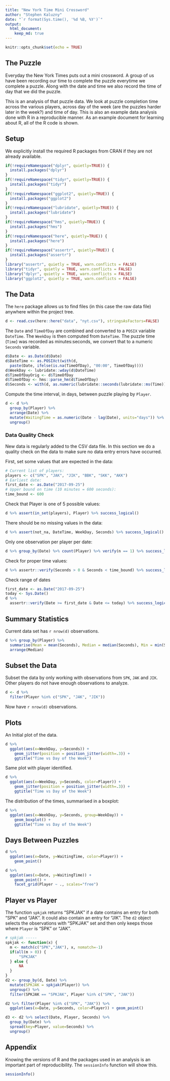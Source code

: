 ```yaml
---
title: "New York Time Mini Crossword"
author: "Stephen Kaluzny"
date: "`r format(Sys.time(), '%d %B, %Y')`"
output:
  html_document:
    keep_md: true
---
```


```r
knitr::opts_chunk$set(echo = TRUE)
```

## The Puzzle

Everyday the New York Times puts out a mini crossword.
A group of us have been recording our time to complete the puzzle everytime
we complete a puzzle.
Along with the date and time we also record the time of day that we did the
puzzle.

This is an analysis of that puzzle data.
We look at puzzle completion time across the various players,
across day of the week (are the puzzles harder later in the week?)
and time of day.
This is also an example data analysis done with R in a reproducible manner.
As an example document for learning about R,
all of the R code is shown.

## Setup

We explicitly install the required R packages from CRAN if they
are not already available.

```r
if(!requireNamespace("dplyr", quietly=TRUE)) {
  install.packages("dplyr")
}
if(!requireNamespace("tidyr", quietly=TRUE)) {
  install.packages("tidyr")
}
if(!requireNamespace("ggplot2", quietly=TRUE)) {
  install.packages("ggplot2")
}
if(!requireNamespace("lubridate", quietly=TRUE)) {
  install.packages("lubridate")
}
if(!requireNamespace("hms", quietly=TRUE)) {
  install.packages("hms")
}
if(!requireNamespace("here", quietly=TRUE)) {
  install.packages("here")
}
if(!requireNamespace("assertr", quietly=TRUE)) {
  install.packages("assertr")
}
library("assertr", quietly = TRUE, warn.conflicts = FALSE)
library("tidyr", quietly = TRUE, warn.conflicts = FALSE)
library("dplyr", quietly = TRUE, warn.conflicts = FALSE)
library("ggplot2", quietly = TRUE, warn.conflicts = FALSE)
```
  
## The Data

The `here` package allows us to find files (in this case the raw data file)
anywhere within the project tree.

```r
d <- read.csv(here::here("data", "nyt.csv"), stringsAsFactors=FALSE)
```

The `Date` and `TimeOfDay` are combined and converted to a `POSIX` variable `DateTime`.
The `WeekDay` is then computed from `DateTime`.
The puzzle time (`Time`) was recorded as minutes:seconds,
we convert that to a numeric `Seconds` variable.
```r
d$Date <- as.Date(d$Date)
d$DateTime <- as.POSIXct(with(d,
  paste(Date, ifelse(is.na(TimeOfDay), "00:00", TimeOfDay))))
d$WeekDay <- lubridate::wday(d$DateTime)
d$TimeOfDayOrig <- d$TimeOfDay
d$TimeOfDay <- hms::parse_hm(d$TimeOfDay)
d$Seconds <- with(d, as.numeric(lubridate::seconds(lubridate::ms(Time))))
```

Compute the time interval, in days, between puzzle playing by `Player`.
```r
d <- d %>%
  group_by(Player) %>%
  arrange(Date) %>%
  mutate(WaitingTime = as.numeric(Date - lag(Date), units="days")) %>%
  ungroup()
```

### Data Quality Check

New data is regularly added to the CSV data file.
In this section we do a quality check on the data to make sure no
data entry errors have occurred.

First, set some values that are expected in the data:

```r
# Current list of players:
players <- c("SPK", "JAK", "JIK", "BBK", "SKK", "AKK")
# Earliest date:
first_date <- as.Date("2017-09-25")
# Upper bound on time (10 minutes = 600 seconds):
time_bound <- 600
```

Check that Player is one of 5 possible values:
```r
d %>% assert(in_set(players), Player) %>% success_logical()
```

There should be no missing values in the data:
```r
d %>% assert(not_na, DateTime, WeekDay, Seconds) %>% success_logical()
```

Only one observation per player per date:
```r
d %>% group_by(Date) %>% count(Player) %>% verify(n == 1) %>% success_logical()
```

Check for proper time values:
```r
d %>% assertr::verify(Seconds > 0 & Seconds < time_bound) %>% success_logical()
```

Check range of dates
```r
first_date <- as.Date("2017-09-25")
today <- Sys.Date()
d %>% 
  assertr::verify(Date >= first_date & Date <= today) %>% success_logical()
```

## Summary Statistics

Current data set has `r nrow(d)` observations.

```r
d %>% group_by(Player) %>%
  summarise(Mean = mean(Seconds), Median = median(Seconds), Min = min(Seconds), Max = max(Seconds), N=n()) %>%
  arrange(Median)
```

## Subset the Data

Subset the data by only working with observations from
`SPK`, `JAK` and `JIK`.
Other players do not have enough observations to analyze.

```r
d <- d %>%
  filter(Player %in% c("SPK", "JAK", "JIK"))
```

Now have `r nrow(d)` observations.

## Plots

An Initial plot of the data.

```r
d %>%
  ggplot(aes(x=WeekDay, y=Seconds)) +
    geom_jitter(position = position_jitter(width=.3)) +
    ggtitle("Time vs Day of the Week")
```

Same plot with player identified.

```r
d %>%
  ggplot(aes(x=WeekDay, y=Seconds, color=Player)) +
    geom_jitter(position = position_jitter(width=.3)) +
    ggtitle("Time vs Day of the Week")
```

The distribution of the times, summarised in a boxplot:

```r
d %>%
  ggplot(aes(x=WeekDay, y=Seconds, group=WeekDay)) +
    geom_boxplot() +
    ggtitle("Time vs Day of the Week")
```

## Days Between Puzzles

```r
d %>%
  ggplot(aes(x=Date, y=WaitingTime, color=Player)) +
    geom_point()
```

```r
d %>%
  ggplot(aes(x=Date, y=WaitingTime)) +
    geom_point() +
    facet_grid(Player ~ ., scales="free")
```

## Player vs Player
The function `spkjak` returns "SPKJAK" if a date contains an entry
for both "SPK" and "JAK".
It could also contain an entry for "JIK".
The `d2` object selects the observations with "SPKJAK" set and
then only keeps those where `Player` is "SPK" or "JAK".
```r
# spkjak -----
spkjak <- function(x) {
  m <- match(c("SPK","JAK"), x, nomatch=-1)
  if(all(m > 0)) {
      "SPKJAK"
  } else {
      NA
  }
}
d2 <- group_by(d, Date) %>%
  mutate(SPKJAK = spkjak(Player)) %>%
  ungroup() %>%
  filter(SPKJAK == "SPKJAK", Player %in% c("SPK", "JAK"))
```
```r
d2 %>% filter(Player %in% c("SPK", "JAK")) %>%
  ggplot(aes(x=Date, y=Seconds, color=Player)) + geom_point()
```
```r
d3 <- d2 %>% select(Date, Player, Seconds) %>%
  group_by(Date) %>%
  spread(key=Player, value=Seconds) %>%
  ungroup()
```

## Appendix
Knowing the versions of R and the packages used in an analysis is
an important part of reproducibility.
The `sessionInfo` function will show this.
```r
sessionInfo()
```
